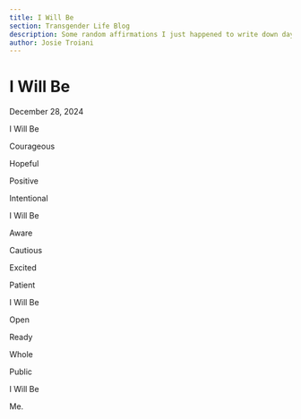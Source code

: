 ```yaml
---
title: I Will Be
section: Transgender Life Blog
description: Some random affirmations I just happened to write down day. I was thinking about being a transgender woman when these came out, they were very helpful to me.
author: Josie Troiani
---
```

# I Will Be

December 28, 2024

I Will Be

Courageous

Hopeful

Positive

Intentional

I Will Be

Aware

Cautious

Excited

Patient

I Will Be

Open

Ready

Whole

Public

I Will Be

Me.
